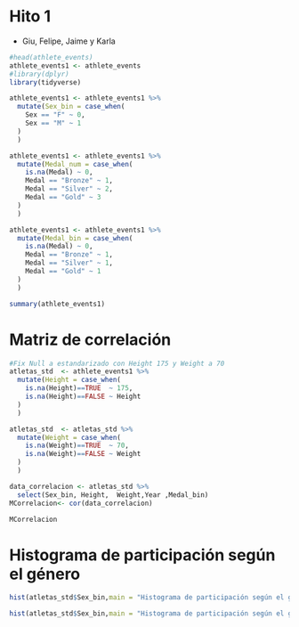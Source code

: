 # Hito 1

-   Giu, Felipe, Jaime y Karla

```r
#head(athlete_events)
athlete_events1 <- athlete_events
#library(dplyr)
library(tidyverse)

athlete_events1 <- athlete_events1 %>%
  mutate(Sex_bin = case_when(
    Sex == "F" ~ 0,
    Sex == "M" ~ 1
  )
  )

athlete_events1 <- athlete_events1 %>%
  mutate(Medal_num = case_when(
    is.na(Medal) ~ 0,
    Medal == "Bronze" ~ 1,
    Medal == "Silver" ~ 2,
    Medal == "Gold" ~ 3
  )
  )

athlete_events1 <- athlete_events1 %>%
  mutate(Medal_bin = case_when(
    is.na(Medal) ~ 0,
    Medal == "Bronze" ~ 1,
    Medal == "Silver" ~ 1,
    Medal == "Gold" ~ 1
  )
  )


```

```r
summary(athlete_events1)
```

# Matriz de correlación

```r
#Fix Null a estandarizado con Height 175 y Weight a 70
atletas_std  <- athlete_events1 %>%
  mutate(Height = case_when(
    is.na(Height)==TRUE  ~ 175,
    is.na(Height)==FALSE ~ Height
  )
  )

atletas_std  <- atletas_std %>%
  mutate(Weight = case_when(
    is.na(Weight)==TRUE  ~ 70,
    is.na(Weight)==FALSE ~ Weight
  )
  )

data_correlacion <- atletas_std %>%
  select(Sex_bin, Height,  Weight,Year ,Medal_bin)
MCorrelacion<- cor(data_correlacion)


```

```r
MCorrelacion
```

# Histograma de participación según el género

```r
hist(atletas_std$Sex_bin,main = "Histograma de participación según el género", xlab= "Género en Binario",ylab = "Cantidad de participantes")

```

```r
hist(atletas_std$Sex_bin,main = "Histograma de participación según el género", xlab= "Género en Binario",ylab = "Cantidad de participantes")
```
